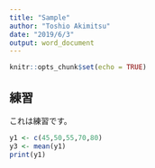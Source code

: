 ```yaml
---
title: "Sample"
author: "Toshio Akimitsu"
date: "2019/6/3"
output: word_document
---
```


```r
knitr::opts_chunk$set(echo = TRUE)
```

## 練習

これは練習です。
```r
y1 <- c(45,50,55,70,80)
y3 <- mean(y1)
print(y1)
```